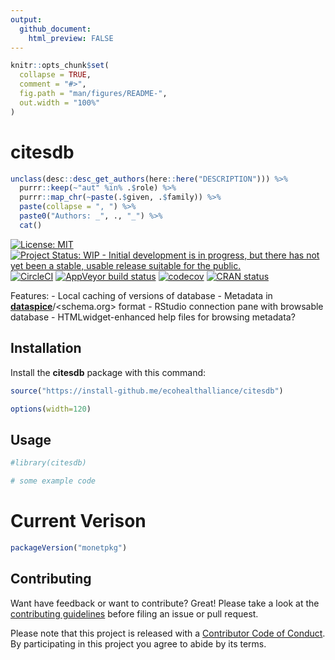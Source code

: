 ```yaml
---
output:
  github_document:
    html_preview: FALSE
---
```


<!-- README.md is generated from README.Rmd. Please edit that file -->

```r
knitr::opts_chunk$set(
  collapse = TRUE,
  comment = "#>",
  fig.path = "man/figures/README-",
  out.width = "100%"
)
```
# citesdb

```r
unclass(desc::desc_get_authors(here::here("DESCRIPTION"))) %>% 
  purrr::keep(~"aut" %in% .$role) %>% 
  purrr::map_chr(~paste(.$given, .$family)) %>% 
  paste(collapse = ", ") %>% 
  paste0("Authors: _", ., "_") %>% 
  cat()
```

[![License: MIT](https://img.shields.io/badge/License-MIT-blue.svg){data-external="1"}](https://opensource.org/licenses/MIT)
[![Project Status: WIP - Initial development is in progress, but there has not yet been a stable, usable release suitable for the public.](http://www.repostatus.org/badges/latest/wip.svg){data-external="1"}](http://www.repostatus.org/#wip)
[![CircleCI](https://circleci.com/gh/ecohealthalliance/citesdb.svg){data-external="1"}](https://circleci.com/gh/ecohealthalliance/citesdb)
  [![AppVeyor build status](https://ci.appveyor.com/api/projects/status/github/ecohealthalliance/citesdb?branch=master&svg=true){data-external="1"}](https://ci.appveyor.com/project/ecohealthalliance/citesdb)
[![codecov](https://codecov.io/gh/ecohealthalliance/citesdb/branch/master/graph/badge.svg){data-external="1"}](https://codecov.io/gh/ecohealthalliance/citesdb)
[![CRAN status](https://www.r-pkg.org/badges/version/monetpkg){data-external="1"}](https://cran.r-project.org/package=monetpkg)


Features:
-  Local caching of versions of database
-  Metadata in **[dataspice](https://github.com/ropenscilabs/dataspice)**/<schema.org> format
-  RStudio connection pane with browsable database
-  HTMLwidget-enhanced help files for browsing metadata?


## Installation

Install the **citesdb** package with this command:

```r
source("https://install-github.me/ecohealthalliance/citesdb")
```

```r
options(width=120)
```

## Usage

```r
#library(citesdb)

# some example code
```


# Current Verison

```r
packageVersion("monetpkg")
```

## Contributing

Want have feedback or want to contribute? Great! Please take a look at the [contributing guidelines](https://github.com/ecohealthalliance/citesdb/blob/master/.github/CONTRIBUTING.md) before filing an issue or pull request. 

Please note that this project is released with a [Contributor Code of Conduct](https://github.com/ecohealthalliance/citesdb/blob/master/.github/CODE_OF_CONDUCT.md). By participating in this project you agree to abide by its terms.

